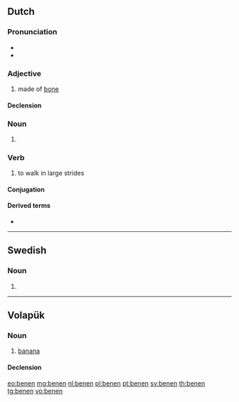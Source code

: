 ==Dutch==

===Pronunciation===
* {{audio|Nl-benen.ogg|Audio|lang=nl}}
* {{rhymes|eːnən|lang=nl}}

===Adjective===
{{nl-adj|-}}

# made of [[bone]]

====Declension====
{{nl-decl-adj||-|pred=-|part=-}}

===Noun===
{{head|nl|noun plural form}}

# {{nl-noun form of|pl|been}}

===Verb===
{{nl-verb|beende|gebeend}}

# to walk in large strides

====Conjugation====
{{nl-conj-wk|been|bene}}

====Derived terms====
* {{l|nl|bijbenen}}

----

==Swedish==

===Noun===
{{head|sv|noun form}}

# {{sv-noun-form-def-pl|ben}}

----

==Volapük==

===Noun===
{{vo-noun}}

# [[banana]]

====Declension====
{{vo-decl-noun}}

[[eo:benen]]
[[mg:benen]]
[[nl:benen]]
[[pl:benen]]
[[pt:benen]]
[[sv:benen]]
[[th:benen]]
[[tg:benen]]
[[vo:benen]]
